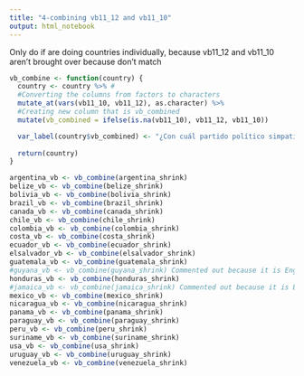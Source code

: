 ```yaml
---
title: "4-combining vb11_12 and vb11_10"
output: html_notebook
---
```

Only do if are doing countries individually, because vb11_12 and vb11_10 aren't brought over because don't match
```r

vb_combine <- function(country) {
  country <- country %>% #
  #Converting the columns from factors to characters
  mutate_at(vars(vb11_10, vb11_12), as.character) %>% 
  #Creating new column that is vb_combined
  mutate(vb_combined = ifelse(is.na(vb11_10), vb11_12, vb11_10))

  var_label(country$vb_combined) <- "¿Con cuál partido político simpatiza usted?"
  
  return(country)
}
```


```r
argentina_vb <- vb_combine(argentina_shrink)
belize_vb <- vb_combine(belize_shrink)
bolivia_vb <- vb_combine(bolivia_shrink)
brazil_vb <- vb_combine(brazil_shrink)
canada_vb <- vb_combine(canada_shrink)
chile_vb <- vb_combine(chile_shrink)
colombia_vb <- vb_combine(colombia_shrink)
costa_vb <- vb_combine(costa_shrink)
ecuador_vb <- vb_combine(ecuador_shrink)
elsalvador_vb <- vb_combine(elsalvador_shrink)
guatemala_vb <- vb_combine(guatemala_shrink)
#guyana_vb <- vb_combine(guyana_shrink) Commented out because it is English-only
honduras_vb <- vb_combine(honduras_shrink)
#jamaica_vb <- vb_combine(jamaica_shrink) Commented out because it is English-only
mexico_vb <- vb_combine(mexico_shrink)
nicaragua_vb <- vb_combine(nicaragua_shrink)
panama_vb <- vb_combine(panama_shrink)
paraguay_vb <- vb_combine(paraguay_shrink)
peru_vb <- vb_combine(peru_shrink)
suriname_vb <- vb_combine(suriname_shrink)
usa_vb <- vb_combine(usa_shrink)
uruguay_vb <- vb_combine(uruguay_shrink)
venezuela_vb <- vb_combine(venezuela_shrink)
```